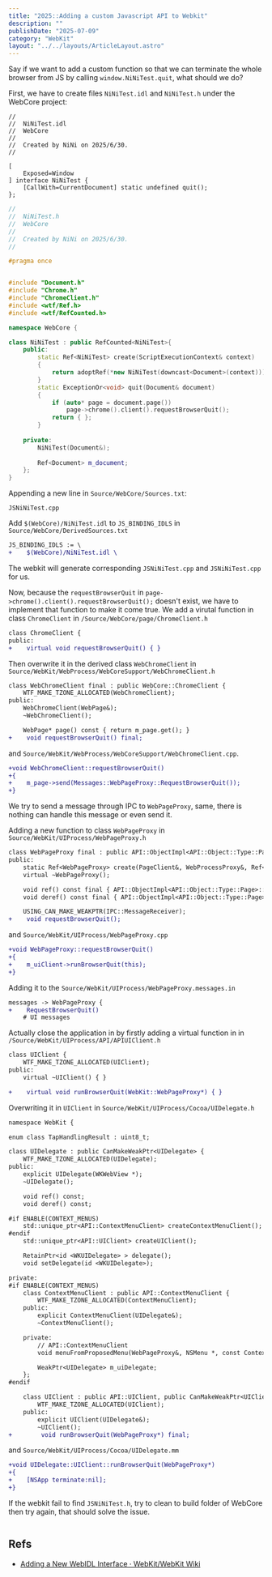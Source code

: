 ```yaml
---
title: "2025::Adding a custom Javascript API to Webkit"
description: ""
publishDate: "2025-07-09"
category: "WebKit"
layout: "../../layouts/ArticleLayout.astro"
---
```


Say if we want to add a custom function so that we can terminate the whole browser from JS by calling `window.NiNiTest.quit`, what should we do?

First, we have to create files `NiNiTest.idl` and `NiNiTest.h` under the WebCore project:

```text title="NiNiTest.idl"
//
//  NiNiTest.idl
//  WebCore
//
//  Created by NiNi on 2025/6/30.
//

[
    Exposed=Window
] interface NiNiTest {
    [CallWith=CurrentDocument] static undefined quit();
};
```

```cpp title="NiNiTest.h"
//
//  NiNiTest.h
//  WebCore
//
//  Created by NiNi on 2025/6/30.
//

#pragma once


#include "Document.h"
#include "Chrome.h"
#include "ChromeClient.h"
#include <wtf/Ref.h>
#include <wtf/RefCounted.h>

namespace WebCore {

class NiNiTest : public RefCounted<NiNiTest>{
    public:
        static Ref<NiNiTest> create(ScriptExecutionContext& context)
        {
            return adoptRef(*new NiNiTest(downcast<Document>(context)));
        }
        static ExceptionOr<void> quit(Document& document)
        {
            if (auto* page = document.page())
                page->chrome().client().requestBrowserQuit();
            return { };
        }
    
    private:
        NiNiTest(Document&);
    
        Ref<Document> m_document;
    };
}
```

Appending a new line in `Source/WebCore/Sources.txt`:

```
JSNiNiTest.cpp
```


Add `$(WebCore)/NiNiTest.idl` to `JS_BINDING_IDLS` in  `Source/WebCore/DerivedSources.txt`

```diff
JS_BINDING_IDLS := \
+    $(WebCore)/NiNiTest.idl \
```

The webkit will generate corresponding `JSNiNiTest.cpp` and `JSNiNiTest.cpp` for us. 

Now, because the `requestBrowserQuit` in `page->chrome().client().requestBrowserQuit();`  doesn't exist, we have to implement that function to make it come true. We add a virutal function in class `ChromeClient` in `/Source/WebCore/page/ChromeClient.h`

```diff
class ChromeClient {
public:
+    virtual void requestBrowserQuit() { }
```

Then overwrite it in the derived class `WebChromeClient` in `Source/WebKit/WebProcess/WebCoreSupport/WebChromeClient.h`

```diff
class WebChromeClient final : public WebCore::ChromeClient {
    WTF_MAKE_TZONE_ALLOCATED(WebChromeClient);
public:
    WebChromeClient(WebPage&);
    ~WebChromeClient();

    WebPage* page() const { return m_page.get(); }
+    void requestBrowserQuit() final; 
```

and `Source/WebKit/WebProcess/WebCoreSupport/WebChromeClient.cpp`.

```diff
+void WebChromeClient::requestBrowserQuit()
+{
+    m_page->send(Messages::WebPageProxy::RequestBrowserQuit());
+}
```

We try to send a message through IPC to `WebPageProxy`, same, there is nothing can handle this message or even send it. 

Adding a new function to class `WebPageProxy` in `Source/WebKit/UIProcess/WebPageProxy.h` 
```diff
class WebPageProxy final : public API::ObjectImpl<API::Object::Type::Page>, public IPC::MessageReceiver {
public:
    static Ref<WebPageProxy> create(PageClient&, WebProcessProxy&, Ref<API::PageConfiguration>&&);
    virtual ~WebPageProxy();

    void ref() const final { API::ObjectImpl<API::Object::Type::Page>::ref(); }
    void deref() const final { API::ObjectImpl<API::Object::Type::Page>::deref(); }

    USING_CAN_MAKE_WEAKPTR(IPC::MessageReceiver);
+    void requestBrowserQuit();
```
and `Source/WebKit/UIProcess/WebPageProxy.cpp`
```diff
+void WebPageProxy::requestBrowserQuit()
+{
+    m_uiClient->runBrowserQuit(this);
+}
```

Adding it to the `Source/WebKit/UIProcess/WebPageProxy.messages.in `
```diff
messages -> WebPageProxy {
+    RequestBrowserQuit()
    # UI messages
```

Actually close the application in by firstly adding a virtual function in  in `/Source/WebKit/UIProcess/API/APIUIClient.h`
```diff
class UIClient {
    WTF_MAKE_TZONE_ALLOCATED(UIClient);
public:
    virtual ~UIClient() { }

+    virtual void runBrowserQuit(WebKit::WebPageProxy*) { }
```

Overwriting it in `UIClient` in `Source/WebKit/UIProcess/Cocoa/UIDelegate.h`
```diff
namespace WebKit {

enum class TapHandlingResult : uint8_t;

class UIDelegate : public CanMakeWeakPtr<UIDelegate> {
    WTF_MAKE_TZONE_ALLOCATED(UIDelegate);
public:
    explicit UIDelegate(WKWebView *);
    ~UIDelegate();

    void ref() const;
    void deref() const;

#if ENABLE(CONTEXT_MENUS)
    std::unique_ptr<API::ContextMenuClient> createContextMenuClient();
#endif
    std::unique_ptr<API::UIClient> createUIClient();

    RetainPtr<id <WKUIDelegate> > delegate();
    void setDelegate(id <WKUIDelegate>);

private:
#if ENABLE(CONTEXT_MENUS)
    class ContextMenuClient : public API::ContextMenuClient {
        WTF_MAKE_TZONE_ALLOCATED(ContextMenuClient);
    public:
        explicit ContextMenuClient(UIDelegate&);
        ~ContextMenuClient();

    private:
        // API::ContextMenuClient
        void menuFromProposedMenu(WebPageProxy&, NSMenu *, const ContextMenuContextData&, API::Object*, CompletionHandler<void(RetainPtr<NSMenu>&&)>&&) override;

        WeakPtr<UIDelegate> m_uiDelegate;
    };
#endif

    class UIClient : public API::UIClient, public CanMakeWeakPtr<UIClient> {
        WTF_MAKE_TZONE_ALLOCATED(UIClient);
    public:
        explicit UIClient(UIDelegate&);
        ~UIClient();
+        void runBrowserQuit(WebPageProxy*) final; 
```

and `Source/WebKit/UIProcess/Cocoa/UIDelegate.mm`
```diff
+void UIDelegate::UIClient::runBrowserQuit(WebPageProxy*)
+{
+    [NSApp terminate:nil];
+}
```

If the webkit fail to find `JSNiNiTest.h`, try to clean to build folder of WebCore then try again, that should solve the issue.

<Image src="./fail.png" alt="" />

## Refs

- [Adding a New WebIDL Interface · WebKit/WebKit Wiki](https://github.com/WebKit/WebKit/wiki/Adding-a-New-WebIDL-Interface)